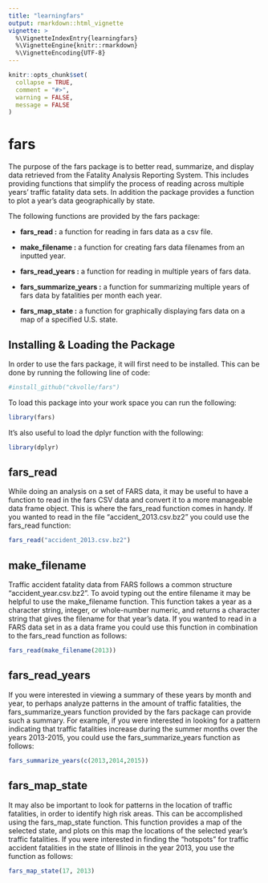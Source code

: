 ---
title: "learningfars"
output: rmarkdown::html_vignette
vignette: >
  %\VignetteIndexEntry{learningfars}
  %\VignetteEngine{knitr::rmarkdown}
  %\VignetteEncoding{UTF-8}
---

```{r, include = FALSE}
knitr::opts_chunk$set(
  collapse = TRUE,
  comment = "#>",
  warning = FALSE,
  message = FALSE
)
```

# fars

The purpose of the fars package is to better read, summarize, and display data retrieved from the Fatality Analysis Reporting System. This includes providing functions that simplify the process of reading across multiple years’ traffic fatality data sets. In addition the package provides a function to plot a year’s data geographically by state.

The following functions are provided by the fars package:

* **fars_read :** a function for reading in fars data as a csv file.

* **make_filename :** a function for creating fars data filenames from an inputted year.

* **fars_read_years :** a function for reading in multiple years of fars data.

* **fars_summarize_years :** a function for summarizing multiple years of fars data by fatalities per month each year.

* **fars_map_state :** a function for graphically displaying fars data on  a map of a specified U.S. state.

## Installing & Loading the Package

In order to use the fars package, it will first need to be installed. This can be done by running the following line of code:

```{r install_fars}
#install_github("ckvolle/fars")
```

To load this package into your work space you can run the following:

```{r load_fars}
library(fars)
```

It's also useful to load the dplyr function with the following:

```{r load_dplyr}
library(dplyr)
```

## fars_read

While doing an analysis on a set of FARS data, it may be useful to have a function to read in the fars CSV data and convert it to a more manageable data frame object. This is where the fars_read function comes in handy. If you wanted to read in the file “accident_2013.csv.bz2” you could use the fars_read function:

```{r fars_read}
fars_read("accident_2013.csv.bz2")
```

## make_filename

Traffic accident fatality data from FARS follows a common structure “accident_year.csv.bz2”. To avoid typing out the entire filename it may be helpful to use the make_filename function. This function takes a year as a character string, integer, or whole-number numeric, and returns a character string that gives the filename for that year's data. If you wanted to read in a FARS data set in as a data frame you could use this function in combination to the fars_read function as follows:

```{r make_filename}
fars_read(make_filename(2013))
```

## fars_read_years

If you were interested in viewing a summary of these years by month and year, to perhaps analyze patterns in the amount of traffic fatalities, the fars_summarize_years function provided by the fars package can provide such a summary. For example, if you were interested in looking for a pattern indicating that traffic fatalities increase during the summer months over the years 2013-2015, you could use the fars_summarize_years function as follows:

```{r fars_summarize_years}
fars_summarize_years(c(2013,2014,2015))
```

## fars_map_state

It may also be important to look for patterns in the location of traffic fatalities, in order to identify high risk areas. This can be accomplished using the fars_map_state function. This function provides a map of the selected state, and plots on this map the locations of the selected year’s traffic fatalities. If you were interested in finding the “hotspots” for traffic accident fatalities in the state of Illinois in the year 2013, you use the function as follows:

```{r fars_map_state}
fars_map_state(17, 2013)
```
